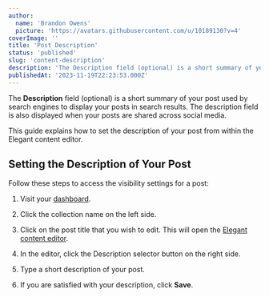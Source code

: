 ```yaml
---
author:
  name: 'Brandon Owens'
  picture: 'https://avatars.githubusercontent.com/u/10189130?v=4'
coverImage: ''
title: 'Post Description'
status: 'published'
slug: 'content-description'
description: 'The Description field (optional) is a short summary of your post used by search engines to display your posts in search results. The description field is also displayed when your posts are shared across social media.'
publishedAt: '2023-11-19T22:23:53.000Z'
---
```


The **Description** field (optional) is a short summary of your post used by search engines to display your posts in search results. The description field is also displayed when your posts are shared across social media.

This guide explains how to set the description of your post from within the Elegant content editor.

## Setting the Description of Your Post

Follow these steps to access the visibility settings for a post:

1. Visit your [dashboard](http://localhost:3000/admin).

2. Click the collection name on the left side.

3. Click on the post title that you wish to edit. This will open the [Elegant content editor](https://www.elegantframework.com/docs/content-editor).

4. In the editor, click the Description selector button on the right side.

5. Type a short description of your post.

6. If you are satisfied with your description, click **Save**.<br>

    <br>



